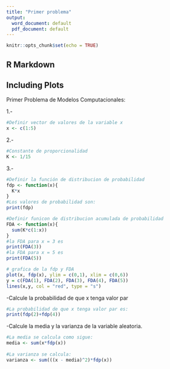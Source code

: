 ---
title: "Primer problema"
output:
  word_document: default
  pdf_document: default
---

```{r setup, include=FALSE}
knitr::opts_chunk$set(echo = TRUE)
```

## R Markdown

## Including Plots

Primer Problema de Modelos Computacionales:

1.-
```{r echo=TRUE}
#Definir vector de valores de la variable x
x <- c(1:5)
```
2.-
```{r echo=TRUE}
#Constante de proporcionalidad
K <- 1/15
```
3.-
```{r echo=TRUE}
#Definir la función de distribucion de probabilidad
fdp <- function(x){
  K*x
}
#Los valores de probabilidad son:
print(fdp)
```
```{r echo=TRUE}
#Definir funicon de distribucion acumulada de probabilidad
FDA <- function(x){
  sum(K*c(1:x))
}
#la FDA para x = 3 es
print(FDA(3))
#la FDA para x = 5 es
print(FDA(5))
```
```{r}
# grafica de la fdp y FDA
plot(x, fdp(x), ylim = c(0,1), xlim = c(0,6))
y = c(FDA(1), FDA(2), FDA(3), FDA(4), FDA(5))
lines(x,y, col = "red", type = "s")
```

-Calcule la probabilidad de que x tenga valor par
```{r}
#La probabilidad de que x tenga valor par es:
print(fdp(2)+fdp(4))
```
-Calcule la media y la varianza de la variable aleatoria.
```{r}
#La media se calcula como sigue:
media <- sum(x*fdp(x))
  
#La varianza se calcula:
varianza <- sum(((x - media)^2)*fdp(x))

```




